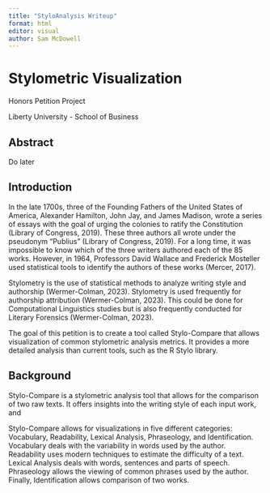 ```yaml
---
title: "StyloAnalysis Writeup"
format: html
editor: visual
author: Sam McDowell
---
```


# Stylometric Visualization

Honors Petition Project

Liberty University - School of Business

## Abstract

Do later

## Introduction

In the late 1700s, three of the Founding Fathers of the United States of America, Alexander Hamilton, John Jay, and James Madison, wrote a series of essays with the goal of urging the colonies to ratify the Constitution (Library of Congress, 2019). These three authors all wrote under the pseudonym "Publius" (Library of Congress, 2019). For a long time, it was impossible to know which of the three writers authored each of the 85 works. However, in 1964, Professors David Wallace and Frederick Mosteller used statistical tools to identify the authors of these works (Mercer, 2017).

Stylometry is the use of statistical methods to analyze writing style and authorship (Wermer-Colman, 2023). Stylometry is used frequently for authorship attribution (Wermer-Colman, 2023). This could be done for Computational Linguistics studies but is also frequently conducted for Literary Forensics (Wermer-Colman, 2023).

The goal of this petition is to create a tool called Stylo-Compare that allows visualization of common stylometric analysis metrics. It provides a more detailed analysis than current tools, such as the R Stylo library.

## Background

Stylo-Compare is a stylometric analysis tool that allows for the comparison of two raw texts. It offers insights into the writing style of each input work, and

Stylo-Compare allows for visualizations in five different categories: Vocabulary, Readability, Lexical Analysis, Phraseology, and Identification. Vocabulary deals with the variability in words used by the author. Readability uses modern techniques to estimate the difficulty of a text. Lexical Analysis deals with words, sentences and parts of speech. Phraseology allows the viewing of common phrases used by the author. Finally, Identification allows comparison of two works.
